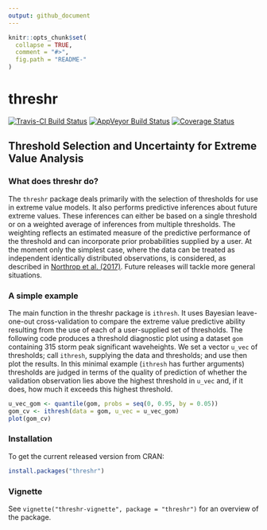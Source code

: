 ```yaml
---
output: github_document
---
```


<!-- README.md is generated from README.Rmd. Please edit that file -->

```r
knitr::opts_chunk$set(
  collapse = TRUE,
  comment = "#>",
  fig.path = "README-"
)
```

# threshr

[![Travis-CI Build Status](https://travis-ci.org/paulnorthrop/threshr.svg?branch=master)](https://travis-ci.org/paulnorthrop/threshr) 
[![AppVeyor Build Status](https://ci.appveyor.com/api/projects/status/github/paulnorthrop/threshr?branch=master&svg=true)](https://ci.appveyor.com/project/paulnorthrop/threshr)
[![Coverage Status](https://codecov.io/github/paulnorthrop/threshr/coverage.svg?branch=master)](https://codecov.io/github/paulnorthrop/threshr?branch=master)

## Threshold Selection and Uncertainty for Extreme Value Analysis

### What does threshr do?

The `threshr` package deals primarily with the selection of thresholds for use in extreme value models. It also performs predictive inferences about future extreme values. These inferences can either be based on a single threshold or on a weighted average of inferences from multiple thresholds.  The weighting reflects an estimated measure of the predictive performance of the threshold and can incorporate prior probabilities supplied by a user.  At the moment only the simplest case, where the data can be treated as independent identically distributed observations, is considered, as described in [Northrop et al. (2017)](https://doi.org/10.1111/rssc.12159).  Future releases will tackle more general situations.  

### A simple example

The main function in the threshr package is `ithresh`.  It uses Bayesian leave-one-out cross-validation to compare the extreme value predictive ability resulting from the use of each of a user-supplied set of thresholds.  The following code produces a threshold diagnostic plot using a dataset `gom` containing 315 storm peak significant waveheights.  We set a vector `u_vec` of thresholds; call `ithresh`, supplying the data and thresholds; and use then plot the results. In this minimal example (`ithresh` has further arguments) thresholds are judged in terms of the quality of prediction of whether the validation observation lies above the highest threshold in `u_vec` and, if it does, how much it exceeds this highest threshold.

```r
u_vec_gom <- quantile(gom, probs = seq(0, 0.95, by = 0.05))
gom_cv <- ithresh(data = gom, u_vec = u_vec_gom)
plot(gom_cv)
```

### Installation

To get the current released version from CRAN:

```r
install.packages("threshr")
```

### Vignette

See `vignette("threshr-vignette", package = "threshr")` for an overview of the package.

